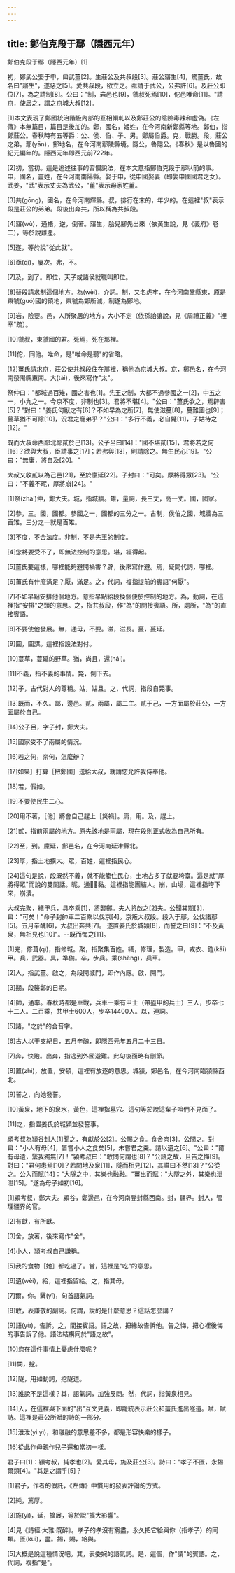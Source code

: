 ```yaml
---
---
---
```

title: 鄭伯克段于鄢（隱西元年）
---




鄭伯克段于鄢（隱西元年）[1]

初，鄭武公娶于申，曰武薑[2]。生莊公及共叔段[3]。莊公寤生[4]，驚薑氏，故名曰"寤生"，遂惡之[5]。愛共叔段，欲立之。亟請于武公，公弗許[6]。及莊公即位[7]，為之請制[8]。公曰："制，岩邑也[9]，虢叔死焉[10]，佗邑唯命[11]。"請京，使居之，謂之京城大叔[12]。

[1]本文表現了鄭國統治階級內部的互相傾軋以及鄭莊公的陰險毒辣和虛偽。《左傳》本無篇目，篇目是後加的。鄭，國名，姬姓，在今河南新鄭縣等地。鄭伯，指鄭莊公。春秋時有五等爵：公、侯、伯、子、男。鄭屬伯爵。克，戰勝。段，莊公之弟。鄢(yān)，鄭地名，在今河南鄢陵縣境。隱公，魯隱公。《春秋》是以魯國的紀元編年的。隱西元年即西元前722年。

[2]初，當初。這是追述往事的習慣說法，在本文意指鄭伯克段于鄢以前的事。申，國名，薑姓，在今河南南陽縣。娶于申，從申國娶妻（即娶申國國君之女）。武姜，"武"表示丈夫為武公，"薑"表示母家姓薑。

[3]共(gōng)，國名，在今河南輝縣。叔，排行在末的，年少的。在這裡"叔"表示段是莊公的弟弟。段後出奔共，所以稱為共叔段。

[4]寤(wù)，通啎，逆，倒著。寤生，胎兒腳先出來（依黃生說，見《義府》卷二），等於說難產。

[5]遂，等於說"從此就"。

[6]亟(qì)，屢次。弗，不。

[7]及，到了。即位，天子或諸侯就職叫即位。

[8]替段請求制這個地方。為(wèi)，介詞。制，又名虎牢，在今河南鞏縣東，原是東虢(guó)國的領地，東虢為鄭所滅，制遂為鄭地。

[9]岩，險要。邑，人所聚居的地方，大小不定（依孫詒讓說，見《周禮正義》"裡宰"疏）。

[10]虢叔，東虢國的君。死焉，死在那裡。

[11]佗，同他。唯命，是"唯命是聽"的省略。

[12]薑氏請求京，莊公使共叔段住在那裡，稱他為京城大叔。京，鄭邑名，在今河南滎陽縣東南。大(tài)，後來寫作"太"。

祭仲曰："都城過百雉，國之害也[1]。先王之制，大都不過參國之一[2]，中五之一，小九之一。今京不度，非制也[3]。君將不堪[4]。"公曰："薑氏欲之，焉辟害[5]？"對曰："姜氏何厭之有[6]？不如早為之所[7]，無使滋蔓[8]，蔓難圖也[9]；蔓草猶不可除[10]，況君之寵弟乎？"公曰："多行不義，必自斃[11]，子姑待之[12]。"

既而大叔命西鄙北鄙貳於己[13]。公子呂曰[14]："國不堪貳[15]，君將若之何[16]？欲與大叔，臣請事之[17]；若弗與[18]，則請除之。無生民心[19]。"公曰："無庸，將自及[20]。"

大叔又收貳以為己邑[21]，至於廩延[22]。子封曰："可矣。厚將得眾[23]。"公曰："不義不昵，厚將崩[24]。"

[1]祭(zhài)仲，鄭大夫。城，指城牆。雉，量詞，長三丈，高一丈。國，國家。

[2]參，三。國，國都。參國之一，國都的三分之一。古制，侯伯之國，城牆為三百雉。三分之一就是百雉。

[3]不度，不合法度。非制，不是先王的制度。

[4]您將要受不了，即無法控制的意思。堪，經得起。

[5]薑氏要這樣，哪裡能夠避開禍害？辟，後來寫作避。焉，疑問代詞，哪裡。

[6]薑氏有什麼滿足？厭，滿足。之，代詞，複指提前的賓語"何厭"。

[7]不如早點安排他個地方。意指早點給段換個便於控制的地方。為，動詞，在這裡指"安排"之類的意思。之，指共叔段，作"為"的間接賓語。所，處所，"為"的直接賓語。

[8]不要使他發展。無，通毋，不要。滋，滋長。蔓，蔓延。

[9]圖，圖謀。這裡指設法對付。

[10]蔓草，蔓延的野草。猶，尚且，還(hái)。

[11]不義，指不義的事情。斃，倒下去。

[12]子，古代對人的尊稱。姑，姑且。之，代詞，指段自斃事。

[13]既而，不久。鄙，邊邑。貳，兩屬，屬二主。貳于己，一方面屬於莊公，一方面屬於自己。

[14]公子呂，字子封，鄭大夫。

[15]國家受不了兩屬的情況。

[16]若之何，奈何，怎麼辦？

[17]如果］打算［把鄭國］送給大叔，就請您允許我侍奉他。

[18]若，假如。

[19]不要使民生二心。

[20]用不著，［他］將會自己趕上［災禍］。庸，用。及，趕上。

[21]貳，指前兩屬的地方。原先該地是兩屬，現在段則正式收為自己所有。

[22]至，到。廩延，鄭邑名，在今河南延津縣北。

[23]厚，指土地擴大。眾，百姓，這裡指民心。

[24]這句是說，段既然不義，就不能籠住民心，土地占多了就要垮臺。這是就"厚將得眾"而說的雙關話。昵，通，黏。這裡指能團結人。崩，山塌，這裡指垮下來，崩潰。

大叔完聚，繕甲兵，具卒乘[1]，將襲鄭。夫人將啟之[2]夫。公聞其期[3]，曰："可矣！"命子封帥車二百乘以伐京[4]。京叛大叔段。段入于鄢。公伐諸鄢[5]。五月辛醜[6]，大叔出奔共[7]。 遂置姜氏於城潁[8]，而誓之曰[9]："不及黃泉，無相見也[10]"。--既而悔之[11]。

[1]完，修葺(qì)，指修城。聚，指聚集百姓。繕，修理，製造。甲，戎衣、鎧(kǎi)甲。兵，武器。具，準備。卒，步兵。乘(shèng)，兵車。

[2]人，指武薑。啟之，為段開城門，即作內應。啟，開門。

[3]期，段襲鄭的日期。

[4]帥，通率。春秋時都是車戰，兵車一乘有甲士（帶盔甲的兵士）三人，步卒七十二人。二百乘，共甲士600人，步卒14400人。以，連詞。

[5]諸，"之於"的合音字。

[6]古人以干支紀日，五月辛醜，即隱西元年五月二十三日。

[7]奔，快跑。出奔，指逃到外國避難。此句後面略有刪節。

[8]置(zhì)，放置，安頓，這裡有放逐的意思。城潁，鄭邑名，在今河南臨潁縣西北。

[9]誓之，向她發誓。

[10]黃泉，地下的泉水，黃色，這裡指墓穴。這句等於說這輩子咱們不見面了。

[11]之，指置姜氏於城潁並發誓事。

潁考叔為潁谷封人[1]聞之，有獻於公[2]。公賜之食。食舍肉[3]。公問之。對曰："小人有母[4]，皆嘗小人之食矣[5]，未嘗君之羹。請以遺之[6]。"公曰："爾有母遺，繄我獨無[7]！"潁考叔曰："敢問何謂也[8]？"公語之故，且告之悔[9]。對曰："君何患焉[10]？若闕地及泉[11]，隧而相見[12]，其誰曰不然[13]？"公從之。公入而賦[14]："大隧之中，其樂也融融。"薑出而賦："大隧之外，其樂也泄泄[15]。"遂為母子如初[16]。

[1]潁考叔，鄭大夫。潁谷，鄭邊邑，在今河南登封縣西南。封，疆界。封人，管理疆界的官。

[2]有獻，有所獻。

[3]舍，放著，後來寫作"舍"。

[4]小人，潁考叔自己謙稱。

[5]我的食物［她］都吃過了。嘗，這裡是"吃"的意思。

[6]遺(wèi)，給，這裡指留給。之，指其母。

[7]爾，你。繄(yī)，句首語氣詞。

[8]敢，表謙敬的副詞。何謂，說的是什麼意思？這話怎麼講？

[9]語(yù)，告訴。之，間接賓語。語之故，把緣故告訴他。告之悔，把心裡後悔的事告訴了他。語法結構同於"語之故"。

[10]您在這件事情上憂慮什麼呢？

[11]闕，挖。

[12]隧，用如動詞，挖隧道。

[13]誰說不是這樣？其，語氣詞，加強反問。然，代詞，指黃泉相見。

[14]入，在這裡與下面的"出"互文見義，即籠統表示莊公和薑氏進出隧道。賦，賦詩。這裡是莊公所賦的詩的一部分。

[15]泄泄(yì yì)，和融融的意思差不多，都是形容快樂的樣子。

[16]從此作母親作兒子還和當初一樣。

君子曰[1]：潁考叔，純孝也[2]。愛其母，施及莊公[3]。詩曰："孝子不匱，永錫爾類[4]。"其是之謂乎[5]？

[1]君子，作者的假託，《左傳》中慣用的發表評論的方式。

[2]純，篤厚。

[3]施(yì)，延，擴展，等於說"擴大影響"。

[4]見《詩經·大雅·既醉》。孝子的孝沒有窮盡，永久把它給與你（指孝子）的同類。匱(kuì)，盡。錫，賜，給與。

[5]大概是說這種情況吧。其，表委婉的語氣詞。是，這個，作"謂"的賓語。之，代詞，複指"是"。